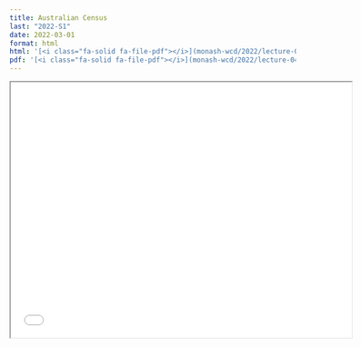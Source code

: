 ```yaml
---
title: Australian Census
last: "2022-S1"
date: 2022-03-01
format: html
html: '[<i class="fa-solid fa-file-pdf"></i>](monash-wcd/2022/lecture-04.html#2)'
pdf: '[<i class="fa-solid fa-file-pdf"></i>](monash-wcd/2022/lecture-04.pdf)'
---
```



<iframe width="600px" src="2022/lecture-04.html#2" height="450px"></iframe>



